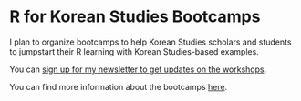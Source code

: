 # R for Korean Studies Bootcamps

I plan to organize bootcamps to help Korean Studies scholars and students to jumpstart their R learning with Korean Studies-based examples.

You can [sign up for my newsletter to get updates on the workshops](https://mailchi.mp/732c19b8a9c7/k-analytics).

You can find more information about the bootcamps [here](https://k-a.phd/r4ks.html).
